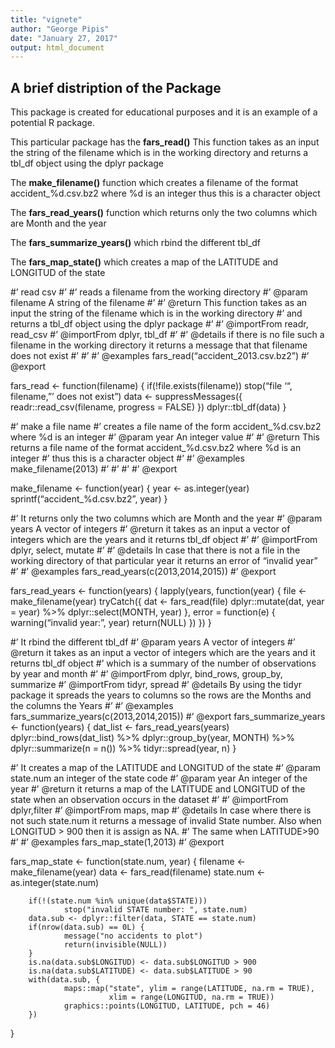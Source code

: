 ```yaml
---
title: "vignete"
author: "George Pipis"
date: "January 27, 2017"
output: html_document
---
```



## A brief distription of the Package

This package is created for educational purposes and it is an example of a potential R package.

This particular package has the **fars_read()** This function takes as an input the string of the filename which is in the working directory and returns a tbl_df object using the dplyr package

The **make_filename()** function which creates a filename of the format accident_%d.csv.bz2 where %d is an integer thus this is a character object 

The **fars_read_years()** function which returns only the two columns which are Month and the year 

The **fars_summarize_years()** which rbind the different tbl_df

The **fars_map_state()** which creates a map of the LATITUDE and LONGITUD of the state

#' read csv
#'
#' reads a filename from the working directory 
#' @param filename A string of the filename
#'
#' @return This function takes as an input the string of the filename which is in the working directory
#'		   and returns a tbl_df object using the dplyr package
#'
#' @importFrom readr, read_csv
#' @importFrom dplyr, tbl_df
#'
#' @details if there is no file such a filename in the working directory it returns a message that that filename does not exist
#'
#'
#' @examples fars_read("accident_2013.csv.bz2")
#' @export 

fars_read <- function(filename) {
        if(!file.exists(filename))
                stop("file '", filename, "' does not exist")
        data <- suppressMessages({
                readr::read_csv(filename, progress = FALSE)
        })
        dplyr::tbl_df(data)
}



#' make a file name
#' creates a file name of the form accident_%d.csv.bz2 where %d is an integer
#' @param year An integer value
#'
#' @return This returns a file name of the format accident_%d.csv.bz2 where %d is an integer
#'         thus this is a character object 
#'
#' @examples make_filename(2013)
#'
#'
#'
#' @export 


make_filename <- function(year) {
        year <- as.integer(year)
        sprintf("accident_%d.csv.bz2", year)
}


#' It returns only the two columns which are Month and the year 
#' @param years A vector of integers
#' @return it takes as an input a vector of integers which are the years and it returns tbl_df object 
#' 
#' @importFrom dplyr, select, mutate
#' 
#' @details In case that there is not a file in the working directory of that particular year it returns an error of "invalid year"
#' 
#' @examples fars_read_years(c(2013,2014,2015))
#' @export 

fars_read_years <- function(years) {
        lapply(years, function(year) {
                file <- make_filename(year)
                tryCatch({
                        dat <- fars_read(file)
                        dplyr::mutate(dat, year = year) %>% 
                                dplyr::select(MONTH, year)
                }, error = function(e) {
                        warning("invalid year: ", year)
                        return(NULL)
                })
        })
}


#' It rbind the different tbl_df
#' @param years A vector of integers
#' @return it takes as an input a vector of integers which are the years and it returns tbl_df object 
#' 			which is a summary of the number of observations by year and month
#' 
#' @importFrom dplyr, bind_rows, group_by, summarize 
#' @importFrom tidyr, spread 
#' @details By using the tidyr package it spreads the years to columns so the rows are the Months and the columns the Years
#' 
#' @examples fars_summarize_years(c(2013,2014,2015))
#' @export 
fars_summarize_years <- function(years) {
        dat_list <- fars_read_years(years)
        dplyr::bind_rows(dat_list) %>% 
                dplyr::group_by(year, MONTH) %>% 
                dplyr::summarize(n = n()) %>%
                tidyr::spread(year, n)
}




#' It creates a map of the LATITUDE and LONGITUD of the state
#' @param state.num an integer of the state code
#' @param year An integer of the year
#' @return it returns a map of the LATITUDE and LONGITUD of the state when an observation occurs in the dataset
#' 
#' @importFrom dplyr,filter 
#' @importFrom maps, map 
#' @details In case where there is not such state.num it returns a message of invalid State number. Also when LONGITUD > 900 then it is assign as NA. 
#'			The same when LATITUDE>90
#' 
#' @examples fars_map_state(1,2013)
#' @export 

fars_map_state <- function(state.num, year) {
        filename <- make_filename(year)
        data <- fars_read(filename)
        state.num <- as.integer(state.num)

        if(!(state.num %in% unique(data$STATE)))
                stop("invalid STATE number: ", state.num)
        data.sub <- dplyr::filter(data, STATE == state.num)
        if(nrow(data.sub) == 0L) {
                message("no accidents to plot")
                return(invisible(NULL))
        }
        is.na(data.sub$LONGITUD) <- data.sub$LONGITUD > 900
        is.na(data.sub$LATITUDE) <- data.sub$LATITUDE > 90
        with(data.sub, {
                maps::map("state", ylim = range(LATITUDE, na.rm = TRUE),
                          xlim = range(LONGITUD, na.rm = TRUE))
                graphics::points(LONGITUD, LATITUDE, pch = 46)
        })
}
